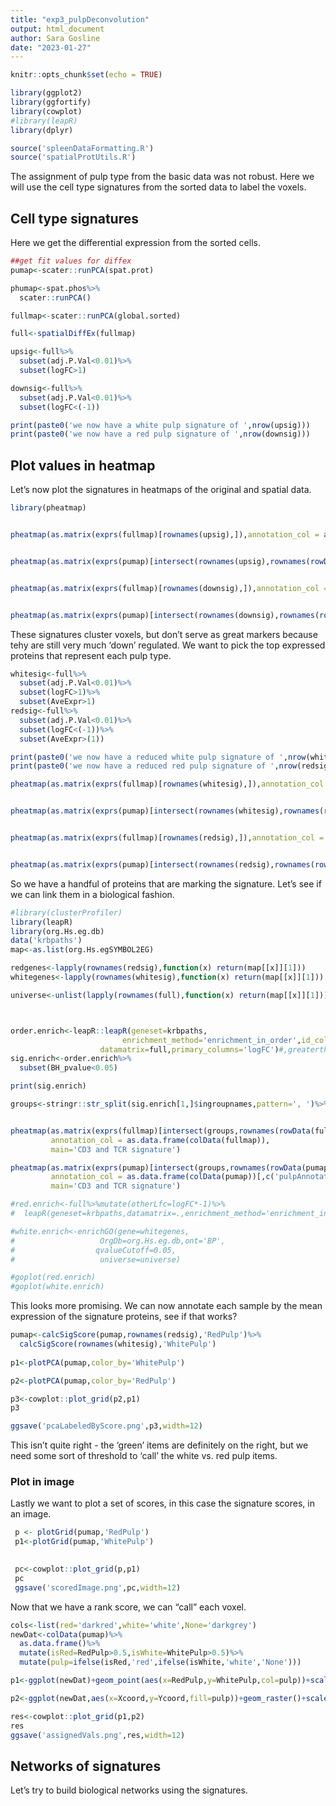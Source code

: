 ---
title: "exp3_pulpDeconvolution"
output: html_document
author: Sara Gosline
date: "2023-01-27"
---

```{r setup, include=FALSE}
knitr::opts_chunk$set(echo = TRUE)

library(ggplot2)
library(ggfortify)
library(cowplot)
#library(leapR)
library(dplyr)

source('spleenDataFormatting.R')
source('spatialProtUtils.R')
```

The assignment of pulp type from the basic data was not robust. Here we will use the cell type signatures from the sorted data to label the voxels.


## Cell type signatures

Here we get the differential expression from the sorted cells.

```{r cell type signatures}


##get fit values for diffex
pumap<-scater::runPCA(spat.prot)

phumap<-spat.phos%>%
  scater::runPCA()

fullmap<-scater::runPCA(global.sorted)

full<-spatialDiffEx(fullmap)

upsig<-full%>%
  subset(adj.P.Val<0.01)%>%
  subset(logFC>1)

downsig<-full%>%
  subset(adj.P.Val<0.01)%>%
  subset(logFC<(-1))

print(paste0('we now have a white pulp signature of ',nrow(upsig)))
print(paste0('we now have a red pulp signature of ',nrow(downsig)))

```

## Plot values in heatmap
Let's now plot the signatures in heatmaps of the original and spatial data.


```{r pressure, echo=FALSE}
library(pheatmap)


pheatmap(as.matrix(exprs(fullmap)[rownames(upsig),]),annotation_col = as.data.frame(colData(fullmap)),cellwidth = 10,main='White pulp signature')


pheatmap(as.matrix(exprs(pumap)[intersect(rownames(upsig),rownames(rowData(pumap))),]),annotation_col = as.data.frame(colData(pumap))[,c('pulpAnnotation','TMT.set')],main='White pulp signature')


pheatmap(as.matrix(exprs(fullmap)[rownames(downsig),]),annotation_col = as.data.frame(colData(fullmap)),cellwidth=10,main='Red pulp signature')


pheatmap(as.matrix(exprs(pumap)[intersect(rownames(downsig),rownames(rowData(pumap))),]),annotation_col = as.data.frame(colData(pumap))[,c('pulpAnnotation','TMT.set')],main='Red pulp signature')


```

These signatures cluster voxels, but don't serve as great markers because tehy are still very much 'down' regulated. We want to pick the top expressed proteins that represent each pulp type.

```{r reduced signature}


whitesig<-full%>%
  subset(adj.P.Val<0.01)%>%
  subset(logFC>1)%>%
  subset(AveExpr>1)
redsig<-full%>%
  subset(adj.P.Val<0.01)%>%
  subset(logFC<(-1))%>%
  subset(AveExpr>(1))

print(paste0('we now have a reduced white pulp signature of ',nrow(whitesig)))
print(paste0('we now have a reduced red pulp signature of ',nrow(redsig)))

pheatmap(as.matrix(exprs(fullmap)[rownames(whitesig),]),annotation_col = as.data.frame(colData(fullmap)),cellwidth = 10,main='White pulp signature')


pheatmap(as.matrix(exprs(pumap)[intersect(rownames(whitesig),rownames(rowData(pumap))),]),annotation_col = as.data.frame(colData(pumap))[,c('pulpAnnotation','TMT.set')],main='White pulp signature')


pheatmap(as.matrix(exprs(fullmap)[rownames(redsig),]),annotation_col = as.data.frame(colData(fullmap)),cellwidth=10,main='Red pulp signature')


pheatmap(as.matrix(exprs(pumap)[intersect(rownames(redsig),rownames(rowData(pumap))),]),annotation_col = as.data.frame(colData(pumap))[,c('pulpAnnotation','TMT.set')],main='Red pulp signature')

```

So we have a handful of proteins that are marking the signature. Let's see if we can link them in a biological fashion.

```{r pathway enrichment}
#library(clusterProfiler)
library(leapR)
library(org.Hs.eg.db)
data('krbpaths')
map<-as.list(org.Hs.egSYMBOL2EG)

redgenes<-lapply(rownames(redsig),function(x) return(map[[x]][1]))
whitegenes<-lapply(rownames(whitesig),function(x) return(map[[x]][1]))

universe<-unlist(lapply(rownames(full),function(x) return(map[[x]][1])))



order.enrich<-leapR::leapR(geneset=krbpaths,
                         enrichment_method='enrichment_in_order',id_column='featureID',
                    datamatrix=full,primary_columns='logFC')#,greaterthan=T,threshold=1)
sig.enrich<-order.enrich%>%
  subset(BH_pvalue<0.05)

print(sig.enrich)

groups<-stringr::str_split(sig.enrich[1,]$ingroupnames,pattern=', ')%>%unlist()


pheatmap(as.matrix(exprs(fullmap)[intersect(groups,rownames(rowData(fullmap))),]),
         annotation_col = as.data.frame(colData(fullmap)),
         main='CD3 and TCR signature')

pheatmap(as.matrix(exprs(pumap)[intersect(groups,rownames(rowData(pumap))),]),
         annotation_col = as.data.frame(colData(pumap))[,c('pulpAnnotation','TMT.set')],
         main='CD3 and TCR signature')

#red.enrich<-full%>%mutate(otherLfc=logFC*-1)%>%
#  leapR(geneset=krbpaths,datamatrix=.,enrichment_method='enrichment_in_sets',primary_columns='otherLfc',id_column='featureID',greaterthan=T,threshold=1)

#white.enrich<-enrichGO(gene=whitegenes,
#                   OrgDb=org.Hs.eg.db,ont='BP',
#                  qvalueCutoff=0.05,
#                   universe=universe)

#goplot(red.enrich)
#goplot(white.enrich)
```

This looks more promising. We can now annotate each sample by the mean expression of the signature proteins, see if that works?

```{r calculate signature scores}

pumap<-calcSigScore(pumap,rownames(redsig),'RedPulp')%>%
  calcSigScore(rownames(whitesig),'WhitePulp')
  
p1<-plotPCA(pumap,color_by='WhitePulp')

p2<-plotPCA(pumap,color_by='RedPulp')

p3<-cowplot::plot_grid(p2,p1)
p3

ggsave('pcaLabeledByScore.png',p3,width=12)

```

This isn't quite right - the 'green' items are definitely on the right, but we need some sort of threshold to 'call' the white vs. red pulp items.


### Plot in image

Lastly we want to plot a set of scores, in this case the signature scores, in an image. 


```{r plot image}


 p <- plotGrid(pumap,'RedPulp')
 p1<-plotGrid(pumap,'WhitePulp')
    

 pc<-cowplot::plot_grid(p,p1)
 pc
 ggsave('scoredImage.png',pc,width=12)
```

Now that we have a rank score, we can "call" each voxel. 


```{r voxel scoring}

cols<-list(red='darkred',white='white',None='darkgrey')
newDat<-colData(pumap)%>%
  as.data.frame()%>%
  mutate(isRed=RedPulp>0.5,isWhite=WhitePulp>0.5)%>%
  mutate(pulp=ifelse(isRed,'red',ifelse(isWhite,'white','None')))

p1<-ggplot(newDat)+geom_point(aes(x=RedPulp,y=WhitePulp,col=pulp))+scale_color_manual(values=cols)

p2<-ggplot(newDat,aes(x=Xcoord,y=Ycoord,fill=pulp))+geom_raster()+scale_fill_manual(values=cols)

res<-cowplot::plot_grid(p1,p2)
res
ggsave('assignedVals.png',res,width=12)
```


## Networks of signatures

Let's try to build biological networks using the signatures.

```{r build networks,echo=F, warning=F}


```

